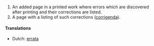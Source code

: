 #An added page in a printed work where errors which are discovered after printing and their corrections are listed.
#A page with a listing of such corrections ([[corrigenda]]).

==== Translations ====
*Dutch: [[errata]]